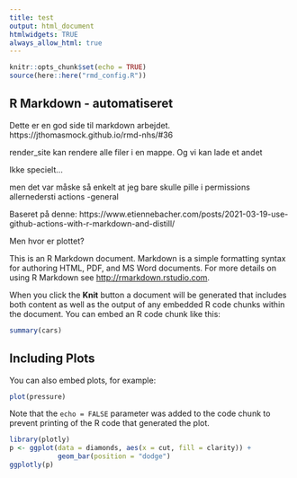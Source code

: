 ```yaml
---
title: test
output: html_document
htmlwidgets: TRUE
always_allow_html: true
---
```


```r
knitr::opts_chunk$set(echo = TRUE)
source(here::here("rmd_config.R"))
```

## R Markdown - automatiseret

Dette er en god side til markdown arbejdet.
https://jthomasmock.github.io/rmd-nhs/#36

render_site kan rendere alle filer i en mappe. Og vi kan lade et andet 

Ikke specielt...

men det var måske så enkelt at jeg bare skulle pille i permissions allernedersti
actions -general

Baseret på denne: 
https://www.etiennebacher.com/posts/2021-03-19-use-github-actions-with-r-markdown-and-distill/

Men hvor er plottet? 

This is an R Markdown document. Markdown is a simple formatting syntax for authoring HTML, PDF, and MS Word documents. For more details on using R Markdown see <http://rmarkdown.rstudio.com>.

When you click the **Knit** button a document will be generated that includes both content as well as the output of any embedded R code chunks within the document. You can embed an R code chunk like this:

```r
summary(cars)
```

## Including Plots

You can also embed plots, for example:

```r
plot(pressure)
```

Note that the `echo = FALSE` parameter was added to the code chunk to prevent printing of the R code that generated the plot.


```r
library(plotly)
p <- ggplot(data = diamonds, aes(x = cut, fill = clarity)) +
            geom_bar(position = "dodge")
ggplotly(p)
```

